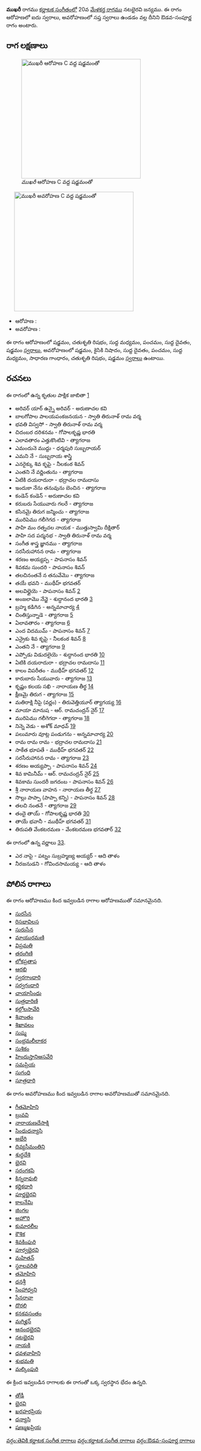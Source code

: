 {{Infobox ragam
	| name          	= ముఖరీ
	| synonym	    	= 
	| mela          	= 
	| chakra        	= 
	| janaka        	= 
	| type          	= ఔడవ-సంపూర్ణ
	| arohanam      	= {{svaraC|S|R2|M1|P|D1|S'}} 
	| avarohanam    	= {{svaraC|S'|N2|D1|P|M1|G2|R2|S}}
	| jeeva         	=
	| chhaya        	=
	| nyasa         	=
	| vishesha      	= 
	| equivalent  		= 
}}
{{కర్ణాటక సంగీత రాగాలు}}
'''ముఖరీ''' రాగము [[కర్ణాటక సంగీతం]]లో 20వ [[మేళకర్త రాగము]] నటభైరవి జన్యము.  ఈ రాగం ఆరోహణలో ఐదు స్వరాలు, అవరోహణంలో సప్త స్వరాలు ఉండడం వల్ల దీనిని ఔడవ-సంపూర్ణ రాగం అంటారు.


==రాగ లక్షణాలు==
[[Image:mukhari_ar_kb2wiki.png|thumb|right|316px|''ముఖరీ'' ఆరోహణ C వద్ద షడ్జమంతో]]
	[[Image:mukhari_av_kb2wiki.png|thumb|right|316px|''ముఖరీ'' అవరోహణ C వద్ద షడ్జమంతో]]

* ఆరోహణ : {{svaraC|S|R2|M1|P|D1|S'}} 
* అవరోహణ : {{svaraC|S'|N2|D1|P|M1|G2|R2|S}}

ఈ రాగం ఆరోహణంలో షడ్జమం, చతుశృతి రిషభం, సుద్ద మధ్యమం, పంచమం, సుద్ద దైవతం, షడ్జమం [[స్వరాలు]], అవరోహణంలో షడ్జమం, కైసికి నిషాదం, సుద్ద దైవతం, పంచమం, సుద్ద మధ్యమం, సాధారణ  గాంధారం, చతుశృతి రిషభం, షడ్జమం [[స్వరాలు]] ఉంటాయి.

==రచనలు==
ఈ రాగంలో ఉన్న కృతుల పాక్షిక జాబితా [https://github.com/ssrihari/ragavardhini/blob/master/ragas/kritis.psv]
* అరివర్ యార్ ఉన్నై అరివర్ - అరుణాచల కవి
* బాలగోపాల పాలయపంకజనయన - స్వాతి తిరునాళ్ రామ వర్మ
* భవతి విస్వసో - స్వాతి తిరునాళ్ రామ వర్మ
* చిదంబర దరిశనమ - గోపాలకృష్ణ భారతి
* ఎలావతారం  ఎత్తుకొంటివి - త్యాగరాజ
* ఎమందునె ముద్దు - ధర్మపురి సుబ్బరాయర్
* ఎమని నే - సుబ్బరాయ శాస్త్రి
* ఎనరైక్కు శివ కృపై - నీలకంఠ  శివన్
* ఎంతని నే వర్ణింతును - త్యాగరాజ
* ఏటికి దయరాదురా - భద్రాచల రామదాసు
* ఇందుకా  నేను తనువును బెంచిన - త్యాగరాజ
* కండెన్ కండెన్ - అరుణాచల కవి
* కరుబరు సేయువారు  గలరే - త్యాగరాజ
* కసినమై  తిరుగ జన్మించు - త్యాగరాజ
* మురిపెము గలీగెగద - త్యాగరాజ
* పాహి  మం రత్నచల  నాయక - ముత్తుస్వామి దీక్షితార్
* పాహి  సద పద్మనభ - స్వాతి తిరునాళ్ రామ వర్మ
* సంగీత శాస్త్ర జ్ఞానము - త్యాగరాజ
* సరసీరుహానన  రామ - త్యాగరాజ
* శరణం అయ్యప్ప - పాపనాసం  శివన్
* శివకమ సుందరి - పాపనాసం  శివన్
* తలచినంతనే న తనువేమొ - త్యాగరాజ
* తయే భవని - ముథీహ్ భగవతర్
* అలవిల్లైయె - పాపనాసం  శివన్ [http://www.karnatik.com/c1547.shtml]
* అంజలామొ  నేన్జె - శుద్ధానంద  భారతి [http://www.karnatik.com/c1647.shtml]
* బ్రహ్మ కడిగిన - అన్నమాచార్య [http://www.karnatik.com/c1572.shtml]
* చింతిస్తున్నాడె - త్యాగరాజ [http://www.karnatik.com/c2244.shtml]
* ఏలావతారం - త్యాగరాజ [http://www.karnatik.com/c2274.shtml]
* ఎంద విదముమ్ - పాపనాసం  శివన్ [http://www.karnatik.com/c1548.shtml]
* ఎన్రైకు శివ కృపై - నీలకంఠ  శివన్ [http://www.karnatik.com/c1201.shtml]
* ఎంతని నే - త్యాగరాజ [http://www.karnatik.com/c2304.shtml]
* ఎప్పోడు విడుదలైయె - శుద్ధానంద  భారతి [http://www.karnatik.com/c1682.shtml]
* ఏటికి దయరాదురా - భద్రాచల రామదాసు [http://www.karnatik.com/c2472.shtml]
* కాలం విపరీతం - ముథీహ్ భగవతర్ [http://www.karnatik.com/c2219.shtml]
* కారుబారు సేయువారు - త్యాగరాజ [http://www.karnatik.com/c2394.shtml]
* కృష్ణం కలయ సఖి - నారాయణ తీర్థ [http://www.karnatik.com/c1332.shtml]
* క్షీణమై తిరుగ - త్యాగరాజ [http://www.karnatik.com/c2411.shtml]
* మతిరాక్షి  నీపై (వర్ణం) - తిరువెత్తియూర్ త్యాగయ్య [http://www.karnatik.com/c3012.shtml]
* మాయా మానుష - ఆర్. రామచంద్రన్ నైర్ [http://www.karnatik.com/c3111.shtml]
* మురిపెము గలీగెగదా - త్యాగరాజ [http://www.karnatik.com/c2571.shtml]
* నిన్నె వెడు - అశోక్ మాధవ్ [http://www.karnatik.com/c2607.shtml]
* పలుమారు వూట్ల  పండుగను - అన్నమాచార్య [http://www.karnatik.com/c3306.shtml]
* రామ రామ రామ - భద్రాచల రామదాసు [http://www.karnatik.com/c2496.shtml]
* సాకేత భూపతే - ముథీహ్ భగవతర్ [http://www.karnatik.com/c2157.shtml]
* సరసీరుహానన రామ - త్యాగరాజ [http://www.karnatik.com/c2813.shtml]
* శరణం అయ్యప్పా - పాపనాసం  శివన్ [http://www.karnatik.com/c1412.shtml]
* శివ కామినీమ్ - ఆర్. రామచంద్రన్ నైర్ [http://www.karnatik.com/c3126.shtml]
* శివకామ సుందరీ జగదంబ - పాపనాసం  శివన్ [http://www.karnatik.com/c1408.shtml]
* శ్రీ నారాయణ వాహన - నారాయణ తీర్థ [http://www.karnatik.com/c1336.shtml]
* సొల్లు పాప్పా (పాప్పా  కన్ని) - పాపనాసం  శివన్ [http://www.karnatik.com/c1549.shtml]
* తలచి నంతనే - త్యాగరాజ [http://www.karnatik.com/c2885.shtml]
* తందై తాయ్ - గోపాలకృష్ణ భారతి [http://www.karnatik.com/c1161.shtml]
* తాయే భవానీ - ముథీహ్ భగవతర్ [http://www.karnatik.com/c2054.shtml]
* తిరుపతి వేంకటరమణ - వేంకటరమణ భగవతార్ [http://www.karnatik.com/c3222.shtml]

ఈ రాగంలో ఉన్న వర్ణాలు [http://www.carnatica.in/kriti/varnamlist.htm].
* ఎర నాపై - పట్నం సుబ్రహ్మణ్య అయ్యర్ - ఆది తాళం
* నీరజనుడని - గోవిందసామయ్య - ఆది తాళం




==పోలిన రాగాలు==
ఈ రాగం ఆరోహణము కింద ఇవ్వబడిన రాగాల ఆరోహణముతో సమానమైనది.
* [[సురసేన]]
* [[రిసభావిలస]]
* [[సురుసేన]]
* [[మాయురమణి]]
* [[విప్రమతి]]
* [[తరంగిణి]]
* [[లోకప్రతాప]]
* [[ఆరభి]]
* [[స్వరగాంధారి]]
* [[సర్వగంధారి]]
* [[ఛాయాసింధు]]
* [[సుత్రధారిణి]]
* [[కల్లోలసావేరి]]
* [[శివాంతం]]
* [[శిఖావలం]]
* [[సుష్మ]]
* [[సంభ్రమలీలాకర]]
* [[సుశికం]]
* [[ హిందుస్తానిఆసవేరి]]
* [[సమప్రియ]]
* [[సుగంధి]]
* [[సూత్రధారి]]

ఈ రాగం అవరోహణము కింద ఇవ్వబడిన రాగాల అవరోహణముతో సమానమైనది.
* [[గీతమోహిని]]
* [[ బ్రువవి]]
* [[నారాయణదేసాక్షి]]
* [[సింధుధన్యాసి]]
* [[అభేరి]]
* [[దివ్యసీమంతిని]]
* [[శుద్ధదేశి]]
* [[భైరవి]]
* [[సరంగకపి]]
* [[కిన్నరావులి]]
* [[కర్ణికధారి]]
* [[పూర్ణభైరవి]]
* [[కాలనేమి]]
* [[జింగల]]
* [[అహొరి]]
* [[కుమారలీల]]
* [[కౌశిక]]
* [[శివకింపురి]]
* [[పూర్వభైరవి]]
* [[మహితన్]]
* [[స్థూలవరితి]]
* [[తమోహిని]]
* [[ధనశ్రీ]]
* [[సింహాధ్వని]]
* [[సేనరావా]]
* [[దొరలి]]
* [[ కనకవసంతం]]
* [[మగిళ్హన్]]
* [[ఆనందభైరవి]]
* [[నటభైరవి]]
* [[నాయకి]]
* [[ధవళవాహిని]]
* [[శుభమతి]]
* [[మల్కింపురి]]

ఈ క్రింద ఇవ్వబడిన రాగాలకు ఈ రాగంతో ఒక్క స్వరస్థాన భేదం ఉన్నది.
* [[తోడీ]]
* [[భైరవి]]
* [[ఖరహరప్రియ]]
* [[ధన్యాసి]]
* [[షణ్ముఖప్రియ]]



[[వర్గం:తెవికి కర్ణాటక సంగీత రాగాలు]]
[[వర్గం:కర్ణాటక సంగీత రాగాలు]]
[[వర్గం:ఔడవ-సంపూర్ణ రాగాలు]]